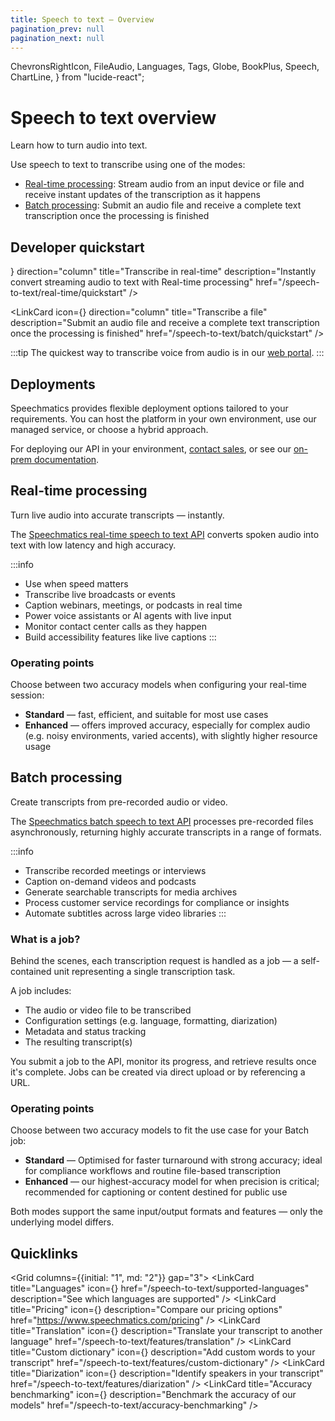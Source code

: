```yaml
---
title: Speech to text — Overview
pagination_prev: null
pagination_next: null
---
```

  ChevronsRightIcon,
  FileAudio,
  Languages,
  Tags,
  Globe,
  BookPlus,
  Speech,
  ChartLine,
} from "lucide-react";

# Speech to text overview

Learn how to turn audio into text.

Use speech to text to transcribe using one of the modes:
- [Real-time processing](#real-time-processing): Stream audio from an input device or file and receive instant updates of the transcription as it happens
- [Batch processing](#batch-processing): Submit an audio file and receive a complete text transcription once the processing is finished

## Developer quickstart

<Flex gap="3" mt="3" mb="5">
  <LinkCard
    icon={<ChevronsRightIcon/>}
    direction="column"
    title="Transcribe in real-time"
    description="Instantly convert streaming audio to text with Real-time processing"
    href="/speech-to-text/real-time/quickstart"
  />

  <LinkCard
    icon={<FileAudio/>}
    direction="column"
    title="Transcribe a file"
    description="Submit an audio file and receive a complete text transcription once the processing is finished"
    href="/speech-to-text/batch/quickstart"
  />
</Flex>


:::tip
The quickest way to transcribe voice from audio is in our [web portal](https://portal.speechmatics.com/jobs/create/batch).
:::

## Deployments

Speechmatics provides flexible deployment options tailored to your requirements. You can host the platform in your own environment, use our managed service, or choose a hybrid approach.

For deploying our API in your environment, [contact sales](https://www.speechmatics.com/speak-to-sales), or see our [on-prem documentation](/deployments).

## Real-time processing

Turn live audio into accurate transcripts — instantly.

The [Speechmatics real-time speech to text API](/api-ref/realtime-transcription-websocket) converts spoken audio into text with low latency and high accuracy.

:::info
- Use when speed matters
- Transcribe live broadcasts or events
- Caption webinars, meetings, or podcasts in real time
- Power voice assistants or AI agents with live input
- Monitor contact center calls as they happen
- Build accessibility features like live captions
:::

### Operating points

Choose between two accuracy models when configuring your real-time session:
- **Standard** — fast, efficient, and suitable for most use cases
- **Enhanced** — offers improved accuracy, especially for complex audio (e.g. noisy environments, varied accents), with slightly higher resource usage

## Batch processing

Create transcripts from pre-recorded audio or video.

The [Speechmatics batch speech to text API](/api-ref/batch/create-a-new-job) processes pre-recorded files asynchronously, returning highly accurate transcripts in a range of formats.

:::info
- Transcribe recorded meetings or interviews
- Caption on-demand videos and podcasts
- Generate searchable transcripts for media archives
- Process customer service recordings for compliance or insights
- Automate subtitles across large video libraries
:::


### What is a job?

Behind the scenes, each transcription request is handled as a job — a self-contained unit representing a single transcription task.

A job includes:
- The audio or video file to be transcribed
- Configuration settings (e.g. language, formatting, diarization)
- Metadata and status tracking
- The resulting transcript(s)

You submit a job to the API, monitor its progress, and retrieve results once it's complete. Jobs can be created via direct upload or by referencing a URL.

### Operating points

Choose between two accuracy models to fit the use case for your Batch job:
- **Standard** — Optimised for faster turnaround with strong accuracy; ideal for compliance workflows and routine file-based transcription
- **Enhanced** — our highest-accuracy model for when precision is critical; recommended for captioning or content destined for public use

Both modes support the same input/output formats and features — only the underlying model differs.


## Quicklinks

<Grid columns={{initial: "1", md: "2"}} gap="3">
  <LinkCard
    title="Languages"
    icon={<Globe/>}
    href="/speech-to-text/supported-languages"
    description="See which languages are supported"
  />
  <LinkCard
    title="Pricing"
    icon={<Tags/>}
    description="Compare our pricing options"
    href="https://www.speechmatics.com/pricing"
  />
  <LinkCard
    title="Translation"
    icon={<Languages/>}
    description="Translate your transcript to another language"
    href="/speech-to-text/features/translation"
  />
  <LinkCard
    title="Custom dictionary"
    icon={<BookPlus/>}
    description="Add custom words to your transcript"
    href="/speech-to-text/features/custom-dictionary"
  />
  <LinkCard
    title="Diarization"
    icon={<Speech/>}
    description="Identify speakers in your transcript"
    href="/speech-to-text/features/diarization"
  />
  <LinkCard
    title="Accuracy benchmarking"
    icon={<ChartLine/>}
    description="Benchmark the accuracy of our models"
    href="/speech-to-text/accuracy-benchmarking"
  />
</Grid>